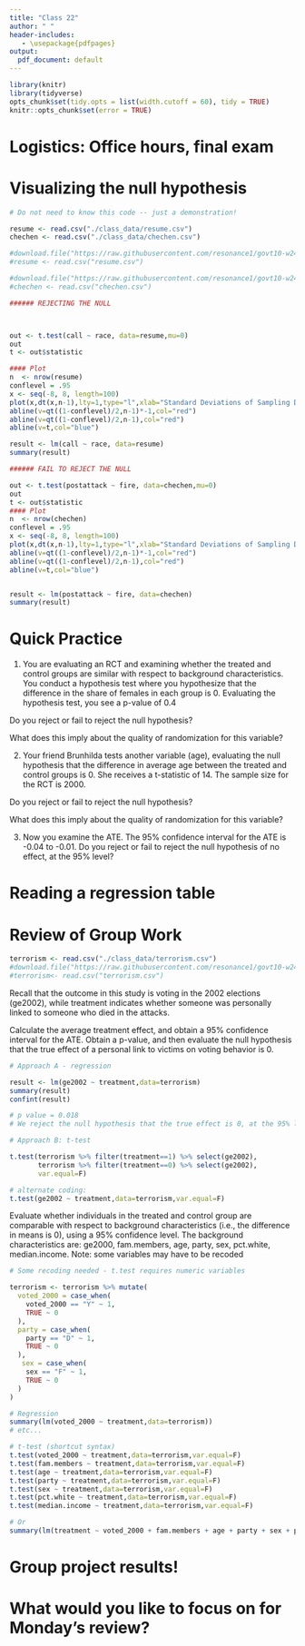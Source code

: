 ```yaml
---
title: "Class 22"
author: " "
header-includes:
   - \usepackage{pdfpages}
output:
  pdf_document: default
---
```


```r
library(knitr)
library(tidyverse)
opts_chunk$set(tidy.opts = list(width.cutoff = 60), tidy = TRUE)
knitr::opts_chunk$set(error = TRUE)
```

# Logistics: Office hours, final exam

# Visualizing the null hypothesis 

```r
# Do not need to know this code -- just a demonstration!

resume <- read.csv("./class_data/resume.csv")
chechen <- read.csv("./class_data/chechen.csv")

#download.file("https://raw.githubusercontent.com/resonance1/govt10-w24/main/class_data/resume.csv","resume.csv")
#resume <- read.csv("resume.csv")

#download.file("https://raw.githubusercontent.com/resonance1/govt10-w24/main/class_data/chechen.csv","chechen.csv")
#chechen <- read.csv("chechen.csv")

###### REJECTING THE NULL



out <- t.test(call ~ race, data=resume,mu=0)
out
t <- out$statistic

#### Plot
n  <- nrow(resume)
conflevel = .95
x <- seq(-8, 8, length=100)
plot(x,dt(x,n-1),lty=1,type="l",xlab="Standard Deviations of Sampling Distribution (Centered on 0)")
abline(v=qt((1-conflevel)/2,n-1)*-1,col="red")
abline(v=qt((1-conflevel)/2,n-1),col="red")
abline(v=t,col="blue")

result <- lm(call ~ race, data=resume)
summary(result)

###### FAIL TO REJECT THE NULL

out <- t.test(postattack ~ fire, data=chechen,mu=0)
out
t <- out$statistic
#### Plot
n  <- nrow(chechen)
conflevel = .95
x <- seq(-8, 8, length=100)
plot(x,dt(x,n-1),lty=1,type="l",xlab="Standard Deviations of Sampling Distribution (Centered on 0)")
abline(v=qt((1-conflevel)/2,n-1)*-1,col="red")
abline(v=qt((1-conflevel)/2,n-1),col="red")
abline(v=t,col="blue")


result <- lm(postattack ~ fire, data=chechen)
summary(result)

```


# Quick Practice

1. You are evaluating an RCT and examining whether the treated and control groups are similar with respect to background characteristics. You conduct
a hypothesis test where you hypothesize that the difference in the share of females in each group is 0. Evaluating the hypothesis test, you see a p-value of 0.4

Do you reject or fail to reject the null hypothesis?

What does this imply about the quality of randomization for this variable?

2. Your friend Brunhilda tests another variable (age), evaluating the null hypothesis that the difference in average age between the treated and control groups is 0. She receives a t-statistic of 14. The sample size for the RCT is 2000. 

Do you reject or fail to reject the null hypothesis?

What does this imply about the quality of randomization for this variable?

3. Now you examine the ATE. The 95% confidence interval for the ATE is -0.04 to -0.01. Do you reject or fail to reject the null hypothesis of no effect, at the 95% level?


# Reading a regression table

# Review of Group Work 

```r
terrorism <- read.csv("./class_data/terrorism.csv") 
#download.file("https://raw.githubusercontent.com/resonance1/govt10-w24/main/class_data/terrorism.csv","terrorism.csv")
#terrorism<- read.csv("terrorism.csv")
```

Recall that the outcome in this study is voting in the 2002 elections (ge2002), while treatment indicates whether someone was personally linked to someone who died in the attacks. 

Calculate the average treatment effect, and obtain a 95% confidence interval for the ATE. Obtain a p-value, and then evaluate the null hypothesis that the true effect of a personal link to victims on voting behavior is 0.

```r

# Approach A - regression

result <- lm(ge2002 ~ treatment,data=terrorism)
summary(result)
confint(result)

# p value = 0.018
# We reject the null hypothesis that the true effect is 0, at the 95% level.

# Approach B: t-test

t.test(terrorism %>% filter(treatment==1) %>% select(ge2002),
       terrorism %>% filter(treatment==0) %>% select(ge2002),
       var.equal=F)

# alternate coding:
t.test(ge2002 ~ treatment,data=terrorism,var.equal=F)
```

Evaluate whether individuals in the treated and control group are comparable with respect to background characteristics (i.e., the difference in means is 0), using a 95% confidence level. The background characteristics are: ge2000, fam.members, age, party, sex, pct.white, median.income. Note: some variables may have to be recoded

```r

# Some recoding needed - t.test requires numeric variables

terrorism <- terrorism %>% mutate(
  voted_2000 = case_when(
    voted_2000 == "Y" ~ 1,
    TRUE ~ 0
  ),
  party = case_when(
    party == "D" ~ 1,
    TRUE ~ 0
  ),
   sex = case_when(
    sex == "F" ~ 1,
    TRUE ~ 0
  )
)

# Regression
summary(lm(voted_2000 ~ treatment,data=terrorism))
# etc...

# t-test (shortcut syntax)
t.test(voted_2000 ~ treatment,data=terrorism,var.equal=F)
t.test(fam.members ~ treatment,data=terrorism,var.equal=F)
t.test(age ~ treatment,data=terrorism,var.equal=F)
t.test(party ~ treatment,data=terrorism,var.equal=F)
t.test(sex ~ treatment,data=terrorism,var.equal=F)
t.test(pct.white ~ treatment,data=terrorism,var.equal=F)
t.test(median.income ~ treatment,data=terrorism,var.equal=F)

# Or
summary(lm(treatment ~ voted_2000 + fam.members + age + party + sex + pct.white + median.income,data=terrorism))

```


# Group project results!




# What would you like to focus on for Monday's review?

